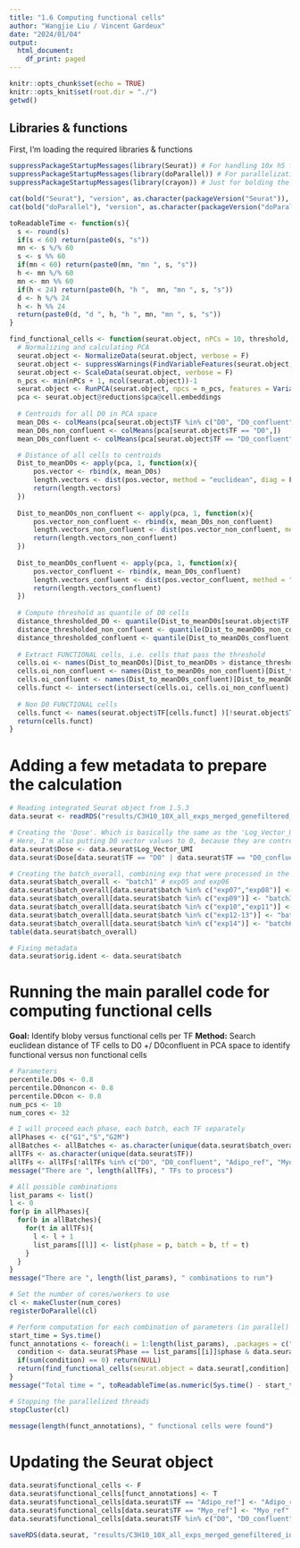 ```yaml
---
title: "1.6 Computing functional cells"
author: "Wangjie Liu / Vincent Gardeux"
date: "2024/01/04"
output:
  html_document:
    df_print: paged
---
```


```r
knitr::opts_chunk$set(echo = TRUE)
knitr::opts_knit$set(root.dir = "./")
getwd()
```

## Libraries & functions

First, I'm loading the required libraries & functions

```r
suppressPackageStartupMessages(library(Seurat)) # For handling 10x h5 file
suppressPackageStartupMessages(library(doParallel)) # For parallelization
suppressPackageStartupMessages(library(crayon)) # Just for bolding the console output :D

cat(bold("Seurat"), "version", as.character(packageVersion("Seurat")), "\n")
cat(bold("doParallel"), "version", as.character(packageVersion("doParallel")), "\n")

toReadableTime <- function(s){
  s <- round(s)
  if(s < 60) return(paste0(s, "s"))
  mn <- s %/% 60
  s <- s %% 60
  if(mn < 60) return(paste0(mn, "mn ", s, "s"))
  h <- mn %/% 60
  mn <- mn %% 60
  if(h < 24) return(paste0(h, "h ",  mn, "mn ", s, "s"))
  d <- h %/% 24
  h <- h %% 24
  return(paste0(d, "d ", h, "h ", mn, "mn ", s, "s"))
}

find_functional_cells <- function(seurat.object, nPCs = 10, threshold, threshold.non_con, threshold.con){
  # Normalizing and calculating PCA
  seurat.object <- NormalizeData(seurat.object, verbose = F) 
  seurat.object <- suppressWarnings(FindVariableFeatures(seurat.object, verbose = F, selection.method = "vst"))
  seurat.object <- ScaleData(seurat.object, verbose = F)
  n_pcs <- min(nPCs + 1, ncol(seurat.object))-1
  seurat.object <- RunPCA(seurat.object, npcs = n_pcs, features = VariableFeatures(seurat.object), verbose = F)
  pca <- seurat.object@reductions$pca@cell.embeddings
  
  # Centroids for all D0 in PCA space
  mean_D0s <- colMeans(pca[seurat.object$TF %in% c("D0", "D0_confluent"),])
  mean_D0s_non_confluent <- colMeans(pca[seurat.object$TF == "D0",])
  mean_D0s_confluent <- colMeans(pca[seurat.object$TF == "D0_confluent",])

  # Distance of all cells to centroids
  Dist_to_meanD0s <- apply(pca, 1, function(x){
      pos.vector <- rbind(x, mean_D0s)
      length.vectors <- dist(pos.vector, method = "euclidean", diag = F, upper = F, p = 2)[1] # p = 2, euclidean distance
      return(length.vectors)
  })
  
  Dist_to_meanD0s_non_confluent <- apply(pca, 1, function(x){
      pos.vector_non_confluent <- rbind(x, mean_D0s_non_confluent)
      length.vectors_non_confluent <- dist(pos.vector_non_confluent, method = "euclidean", diag = F, upper = F, p = 2)[1] # p = 2, euclidean distance
      return(length.vectors_non_confluent)
  })
  
  Dist_to_meanD0s_confluent <- apply(pca, 1, function(x){
      pos.vector_confluent <- rbind(x, mean_D0s_confluent)
      length.vectors_confluent <- dist(pos.vector_confluent, method = "euclidean", diag = F, upper = F, p = 2)[1] # p = 2, euclidean distance
      return(length.vectors_confluent)
  })
  
  # Compute threshold as quantile of D0 cells
  distance_thresholded_D0 <- quantile(Dist_to_meanD0s[seurat.object$TF %in% c("D0", "D0_confluent")], threshold)
  distance_thresholded_non_confluent <- quantile(Dist_to_meanD0s_non_confluent[seurat.object$TF %in% c("D0")], threshold.non_con)
  distance_thresholded_confluent <- quantile(Dist_to_meanD0s_confluent[seurat.object$TF %in% c("D0_confluent")], threshold.con)
  
  # Extract FUNCTIONAL cells, i.e. cells that pass the threshold
  cells.oi <- names(Dist_to_meanD0s)[Dist_to_meanD0s > distance_thresholded_D0]
  cells.oi_non_confluent <- names(Dist_to_meanD0s_non_confluent)[Dist_to_meanD0s_non_confluent > distance_thresholded_non_confluent]
  cells.oi_confluent <- names(Dist_to_meanD0s_confluent)[Dist_to_meanD0s_confluent > distance_thresholded_confluent]
  cells.funct <- intersect(intersect(cells.oi, cells.oi_non_confluent), cells.oi_confluent)
    
  # Non D0 FUNCTIONAL cells
  cells.funct <- names(seurat.object$TF[cells.funct] )[!seurat.object$TF[cells.funct] %in% c("D0", "D0_confluent")]
  return(cells.funct)
}
```

# Adding a few metadata to prepare the calculation
```r
# Reading integrated Seurat object from 1.5.3
data.seurat <- readRDS("results/C3H10_10X_all_exps_merged_genefiltered_integrated.rds")

# Creating the 'Dose'. Which is basically the same as the 'Log_Vector_UMI', but the name will make more sense.
# Here, I'm also putting D0 vector values to 0, because they are control cells.
data.seurat$Dose <- data.seurat$Log_Vector_UMI
data.seurat$Dose[data.seurat$TF == "D0" | data.seurat$TF == "D0_confluent"] <- 0

# Creating the batch_overall, combining exp that were processed in the same batch
data.seurat$batch_overall <- "batch1" # exp05 and exp06
data.seurat$batch_overall[data.seurat$batch %in% c("exp07","exp08")] <- "batch2" 
data.seurat$batch_overall[data.seurat$batch %in% c("exp09")] <- "batch3" 
data.seurat$batch_overall[data.seurat$batch %in% c("exp10","exp11")] <- "batch4" 
data.seurat$batch_overall[data.seurat$batch %in% c("exp12-13")] <- "batch5" 
data.seurat$batch_overall[data.seurat$batch %in% c("exp14")] <- "batch6" 
table(data.seurat$batch_overall)

# Fixing metadata
data.seurat$orig.ident <- data.seurat$batch
```

# Running the main parallel code for computing functional cells
**Goal:** Identify bloby versus functional cells per TF
**Method:** Search euclidean distance of TF cells to D0 +/ D0confluent in PCA space to identify functional versus non functional cells
```r
# Parameters
percentile.D0s <- 0.8
percentile.D0noncon <- 0.8
percentile.D0con <- 0.8
num_pcs <- 10
num_cores <- 32

# I will proceed each phase, each batch, each TF separately
allPhases <- c("G1","S","G2M")
allBatches <- allBatches <- as.character(unique(data.seurat$batch_overall))
allTFs <- as.character(unique(data.seurat$TF))
allTFs <- allTFs[!allTFs %in% c("D0", "D0_confluent", "Adipo_ref", "Myo_ref")]
message("There are ", length(allTFs), " TFs to process")

# All possible combinations
list_params <- list()
l <- 0
for(p in allPhases){
  for(b in allBatches){
    for(t in allTFs){
      l <- l + 1
      list_params[[l]] <- list(phase = p, batch = b, tf = t)
    }
  }
}
message("There are ", length(list_params), " combinations to run")

# Set the number of cores/workers to use
cl <- makeCluster(num_cores)
registerDoParallel(cl)

# Perform computation for each combination of parameters (in parallel)
start_time = Sys.time()
funct_annotations <- foreach(i = 1:length(list_params), .packages = c("Seurat"), .combine = "c") %dopar% {
  condition <- data.seurat$Phase == list_params[[i]]$phase & data.seurat$batch_overall == list_params[[i]]$batch & data.seurat$TF %in% c("D0", "D0_confluent", list_params[[i]]$tf)
  if(sum(condition) == 0) return(NULL)
  return(find_functional_cells(seurat.object = data.seurat[,condition], nPCs = num_pcs, threshold = percentile.D0s, threshold.non_con = percentile.D0noncon, threshold.con = percentile.D0con))
}
message("Total time = ", toReadableTime(as.numeric(Sys.time() - start_time, unit = "secs")))

# Stopping the parallelized threads
stopCluster(cl)

message(length(funct_annotations), " functional cells were found")
```

# Updating the Seurat object
```r
data.seurat$functional_cells <- F
data.seurat$functional_cells[funct_annotations] <- T
data.seurat$functional_cells[data.seurat$TF == "Adipo_ref"] <- "Adipo_ref"
data.seurat$functional_cells[data.seurat$TF == "Myo_ref"] <- "Myo_ref"
data.seurat$functional_cells[data.seurat$TF %in% c("D0", "D0_confluent")] <- "D0"

saveRDS(data.seurat, "results/C3H10_10X_all_exps_merged_genefiltered_integrated_functional.rds")
```
